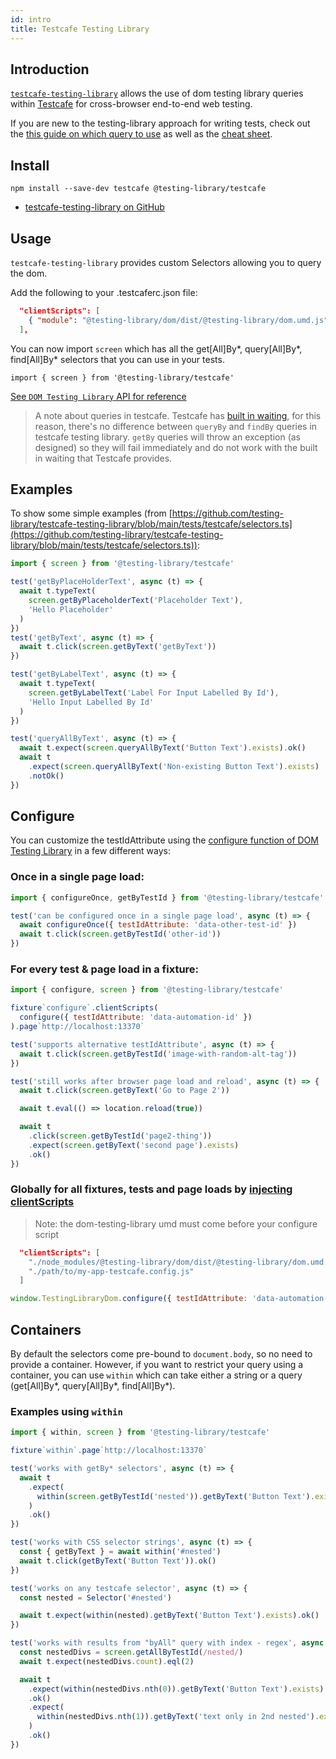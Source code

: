 ```yaml
---
id: intro
title: Testcafe Testing Library
---
```


## Introduction

[`testcafe-testing-library`][gh] allows the use of dom testing library queries
within [Testcafe](https://devexpress.github.io/testcafe/) for cross-browser
end-to-end web testing.

If you are new to the testing-library approach for writing tests, check out the
[this guide on which query to use](queries/about.mdx#priority) as well as the
[cheat sheet](dom-testing-library/cheatsheet.mdx).

## Install

```
npm install --save-dev testcafe @testing-library/testcafe
```

- [testcafe-testing-library on GitHub][gh]

## Usage

`testcafe-testing-library` provides custom Selectors allowing you to query the
dom.

Add the following to your .testcaferc.json file:

```json
  "clientScripts": [
    { "module": "@testing-library/dom/dist/@testing-library/dom.umd.js" }
  ],
```

You can now import `screen` which has all the get[All]By*, query[All]By*,
find[All]By\* selectors that you can use in your tests.

`import { screen } from '@testing-library/testcafe'`

[See `DOM Testing Library` API for reference](dom-testing-library/api-queries.mdx)

> A note about queries in testcafe. Testcafe has
> [built in waiting](https://devexpress.github.io/testcafe/documentation/test-api/built-in-waiting-mechanisms.html#wait-mechanism-for-selectors),
> for this reason, there's no difference between `queryBy` and `findBy` queries
> in testcafe testing library. `getBy` queries will throw an exception (as
> designed) so they will fail immediately and do not work with the built in
> waiting that Testcafe provides.

## Examples

To show some simple examples (from
[https://github.com/testing-library/testcafe-testing-library/blob/main/tests/testcafe/selectors.ts](https://github.com/testing-library/testcafe-testing-library/blob/main/tests/testcafe/selectors.ts)):

```javascript
import { screen } from '@testing-library/testcafe'

test('getByPlaceHolderText', async (t) => {
  await t.typeText(
    screen.getByPlaceholderText('Placeholder Text'),
    'Hello Placeholder'
  )
})
test('getByText', async (t) => {
  await t.click(screen.getByText('getByText'))
})

test('getByLabelText', async (t) => {
  await t.typeText(
    screen.getByLabelText('Label For Input Labelled By Id'),
    'Hello Input Labelled By Id'
  )
})

test('queryAllByText', async (t) => {
  await t.expect(screen.queryAllByText('Button Text').exists).ok()
  await t
    .expect(screen.queryAllByText('Non-existing Button Text').exists)
    .notOk()
})
```

## Configure

You can customize the testIdAttribute using the [configure function of DOM
Testing Library][config] in a few different ways:

### Once in a single page load:

```javascript
import { configureOnce, getByTestId } from '@testing-library/testcafe'

test('can be configured once in a single page load', async (t) => {
  await configureOnce({ testIdAttribute: 'data-other-test-id' })
  await t.click(screen.getByTestId('other-id'))
})
```

### For every test & page load in a fixture:

```javascript
import { configure, screen } from '@testing-library/testcafe'

fixture`configure`.clientScripts(
  configure({ testIdAttribute: 'data-automation-id' })
).page`http://localhost:13370`

test('supports alternative testIdAttribute', async (t) => {
  await t.click(screen.getByTestId('image-with-random-alt-tag'))
})

test('still works after browser page load and reload', async (t) => {
  await t.click(screen.getByText('Go to Page 2'))

  await t.eval(() => location.reload(true))

  await t
    .click(screen.getByTestId('page2-thing'))
    .expect(screen.getByText('second page').exists)
    .ok()
})
```

### Globally for all fixtures, tests and page loads by [injecting clientScripts][inject]

> Note: the dom-testing-library umd must come before your configure script

```json title=".testcaferc.json"
  "clientScripts": [
    "./node_modules/@testing-library/dom/dist/@testing-library/dom.umd.js",
    "./path/to/my-app-testcafe.config.js"
  ]
```

```js title="./path/to/my-app-testcafe.config.js"
window.TestingLibraryDom.configure({ testIdAttribute: 'data-automation-id' })
```

## Containers

By default the selectors come pre-bound to `document.body`, so no need to
provide a container. However, if you want to restrict your query using a
container, you can use `within` which can take either a string or a query
(get[All]By*, query[All]By*, find[All]By\*).

### Examples using `within`

```javascript
import { within, screen } from '@testing-library/testcafe'

fixture`within`.page`http://localhost:13370`

test('works with getBy* selectors', async (t) => {
  await t
    .expect(
      within(screen.getByTestId('nested')).getByText('Button Text').exists
    )
    .ok()
})

test('works with CSS selector strings', async (t) => {
  const { getByText } = await within('#nested')
  await t.click(getByText('Button Text')).ok()
})

test('works on any testcafe selector', async (t) => {
  const nested = Selector('#nested')

  await t.expect(within(nested).getByText('Button Text').exists).ok()
})

test('works with results from "byAll" query with index - regex', async (t) => {
  const nestedDivs = screen.getAllByTestId(/nested/)
  await t.expect(nestedDivs.count).eql(2)

  await t
    .expect(within(nestedDivs.nth(0)).getByText('Button Text').exists)
    .ok()
    .expect(
      within(nestedDivs.nth(1)).getByText('text only in 2nd nested').exists
    )
    .ok()
})
```

[config]: dom-testing-library/api-configuration.mdx
[gh]: https://github.com/testing-library/testcafe-testing-library
[inject]:
  https://devexpress.github.io/testcafe/documentation/using-testcafe/common-concepts/inject-scripts-into-tested-pages.html#add-client-scripts-to-all-tests
